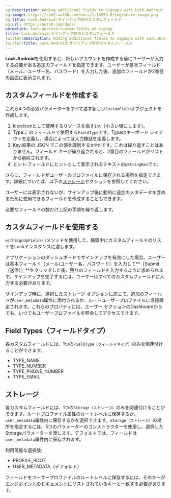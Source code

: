 ```yaml
---
og:description: Adding additional fields to signups with Lock.Android
og:image: https://cdn2.auth0.com/docs/1.14553.0/img/share-image.png
og:title: Lock.Android:サインアップ時のカスタムフィールド
og:url: https://auth0.com/docs/
permalink: lock-android-custom-fields-at-signup
title: Lock.Android:サインアップ時のカスタムフィールド
twitter:description: Adding additional fields to signups with Lock.Android
twitter:title: Lock.Android:サインアップ時のカスタムフィールド
---
```


**Lock.Android**を使用すると、新しいアカウントを作成する前にユーザーが入力する必要がある追加のフィールドを指定できます。ユーザーが基本フィールド（メール、ユーザー名、パスワード）を入力した後、追加のフィールドが2番目の画面に表示されます。

## カスタムフィールドを作成する

これら4つの必須パラメーターをすべて渡す新しい`CustomField`オブジェクトを作成します。

1. Icon:Iconとして使用するリソースを指す`int`（小さい値にします）。
2. Type:このフィールドで使用する`FieldType`です。Typeはキーボード レイアウトを定義し、場合によっては入力検証を定義します。
3. Key:結果の JSON でこの値を識別する`文字列`です。これは繰り返すことはありません。フィールド キーが繰り返されると、2番目のフィールドがリストから削除されます。
4. ヒント:フィールドにヒントとして表示されるテキストの`@StringRes`です。

さらに、フィールドがユーザーのプロファイルに保存される場所を指定できます。詳細については、以下の[ストレージ](#storage)セクションを参照してください。

ユーザーには表示されないが、サインアップ後に動的に追加のメタデータを含めるために使用できるフィールドを作成することもできます。



必要なフィールドの数だけ上記の手順を繰り返します。

## カスタムフィールドを使用する

`withSignUpFields()`メソッドを使用して、構築中にカスタムフィールドのリストをLockインスタンスに渡します。



アプリケーションのダッシュボードでサインアップを有効にした場合、ユーザーは基本フィールド（メール/ユーザー名、パスワード）を入力して**［Submit（送信）］**をクリックした後、残りのフィールドを入力するように求められます。サインアップを完了するには、ユーザーはすべてのカスタムフィールドに入力する必要があります。

サインアップ時に、選択したストレージ オプションに応じて、追加のフィールドが`user_metadata`属性に添付されるか、ルートユーザープロファイルに直接設定されます。これらのプロパティには、ユーザー セクションのDashboardからでも、いつでもユーザープロファイルを照会してアクセスできます。

## Field Types（フィールドタイプ）

各カスタムフィールドには、1つの`FieldType（フィールドタイプ）`のみを関連付けることができます。

* TYPE_NAME
* TYPE_NUMBER
* TYPE_PHONE_NUMBER
* TYPE_EMAIL

## ストレージ

各カスタムフィールドには、1つの`Storage（ストレージ）`のみを関連付けることができます。ルートプロファイル属性のルートレベルに保存するか、`user_metadata`属性内に保存するかを選択できます。`Storage（ストレージ）`の場所を指定するには、5つのパラメーターのコンストラクターを使用し、選択したStorageパラメーターを渡します。デフォルトでは、フィールドは`user_metadata`属性内に保存されます。

利用可能な選択肢:

* PROFILE_ROOT
* USER_METADATA（デフォルト）

フィールドをユーザープロファイルのルートレベルに保存するには、そのキーが[エンドポイントのドキュメント](/api/authentication#signup)にリストされているキーと一致する必要があります。